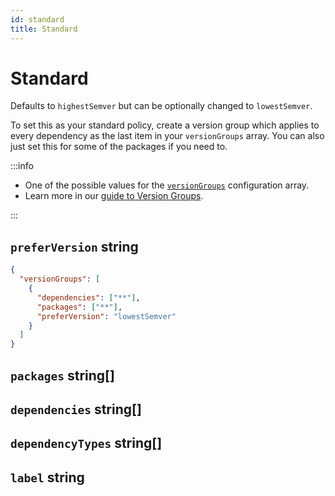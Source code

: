 ```yaml
---
id: standard
title: Standard
---
```



# Standard

Defaults to `highestSemver` but can be optionally changed to `lowestSemver`.

To set this as your standard policy, create a version group which applies to every dependency as the
last item in your `versionGroups` array. You can also just set this for some of the packages if you
need to.

:::info

- One of the possible values for the [`versionGroups`](../version-groups.mdx) configuration array.
- Learn more in our [guide to Version Groups](../../guide/version-groups.mdx).

:::

## `preferVersion` string

<Pills optional />

```json title="Choose the lowest valid semver version when fixing mismatches"
{
  "versionGroups": [
    {
      "dependencies": ["**"],
      "packages": ["**"],
      "preferVersion": "lowestSemver"
    }
  ]
}
```

## `packages` string[]

<Packages />

## `dependencies` string[]

<Dependencies />

## `dependencyTypes` string[]

<DependencyTypes />

## `label` string

<Label />
